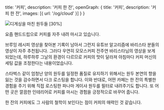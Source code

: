   title: '커피',
  description: '커피 한 잔',
  openGraph: {
    title: '커피',
    description: '커피 한 잔',
    images: [{ url: '/og/cloud' }]
  }
}

![디게싱을 마친 원두들 [30%]](/images/coffee/coffee.jpeg)

요즘 핸드드립으로 커피를 자주 내려 마시고 있습니다.

브루잉 레시피 영상을 찾아본 기록이 남아서 그런지 유튜브 알고리즘에 바리스타 분들의 영상이 자주 추천됩니다. 그러다 우연히 모모스커피 전주연 바리스타님의 영상을 보게 되었는데, 하루하루 그날의 환경이 다르므로 커피의 맛이 달라져 아침마다 커피 머신의 세팅 값을 조정한다는 내용이었습니다.

스타벅스 같이 엄청난 양의 원두를 일정한 품질로 유지하기 위해서는 원두 본연의 향을 잃는 것을 감수하면서 다크 로스팅을 합니다. 이와 반대로, 어떤 카페는 한 잔의 특별한 경험을 주기 위해 직접 로스팅한 파나마 게이샤 원두를 필터로 내려주기도 합니다. 또 어떤 곳은 깔끔한 인테리어로 커피를 마시는 경험을 긍정적으로 바꾸어 줍니다.

한 잔의 커피에도 그 사람의 철학이 보인다는 점이 커피의 매력인 것 같습니다.